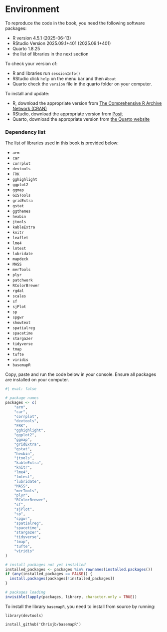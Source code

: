 # Environment {.unnumbered}

To reproduce the code in the book, you need the following software packages:

-   R version 4.5.1 (2025-06-13)\
-   RStudio Version 2025.09.1+401 (2025.09.1+401)
-   Quarto 1.8.25
-   the list of libraries in the next section

To check your version of:

-   R and libraries run `sessionInfo()`
-   RStudio click `help` on the menu bar and then `About`
-   Quarto check the `version` file in the quarto folder on your computer.

To install and update:

-   R, download the appropriate version from [The Comprehensive R Archive Network (CRAN)](https://cran.r-project.org)
-   RStudio, download the appropriate version from [Posit](https://posit.co/download/rstudio-desktop/)
-   Quarto, download the appropriate version from [the Quarto website](https://quarto.org/docs/get-started/)

### Dependency list {#sec-dependencies}

The list of libraries used in this book is provided below:

-   `arm`
-   `car`
-   `corrplot`
-   `devtools`
-   `FRK`
-   `gghighlight`
-   `ggplot2`
-   `ggmap`
-   `GISTools`
-   `gridExtra`
-   `gstat`
-   `ggthemes`
-   `hexbin`
-   `jtools`
-   `kableExtra`
-   `knitr`
-   `leaflet`
-   `lme4`
-   `lmtest`
-   `lubridate`
-   `mapdeck`
-   `MASS`
-   `merTools`
-   `plyr`
-   `patchwork`
-   `RColorBrewer`
-   `rgdal`
-   `scales`
-   `sf`
-   `sjPlot`
-   `sp`
-   `spgwr`
-   `showtext`
-   `spatialreg`
-   `spacetime`
-   `stargazer`
-   `tidyverse`
-   `tmap`
-   `tufte`
-   `viridis`
-   `basemapR`

Copy, paste and run the code below in your console. Ensure all packages are installed on your computer.

```r
#| eval: false

# package names
packages <- c(
    "arm",
    "car",
    "corrplot",
    "devtools",
    "FRK",
    "gghighlight",
    "ggplot2",
    "ggmap",
    "gridExtra",
    "gstat",
    "hexbin",
    "jtools",
    "kableExtra",
    "knitr",
    "lme4",
    "lmtest",
    "lubridate",
    "MASS",
    "merTools",
    "plyr",
    "RColorBrewer",
    "sf",
    "sjPlot",
    "sp",
    "spgwr",
    "spatialreg",
    "spacetime",
    "stargazer",
    "tidyverse",
    "tmap",
    "tufte",
    "viridis"
)

# install packages not yet installed
installed_packages <- packages %in% rownames(installed.packages())
if (any(installed_packages == FALSE)) {
  install.packages(packages[!installed_packages])
}

# packages loading
invisible(lapply(packages, library, character.only = TRUE))
```

:::: column-margin
::: callout-note
To install the library `basemapR`, you need to install from source by running:

`library(devtools)` 

`install_github('Chrisjb/basemapR')`
:::
::::
